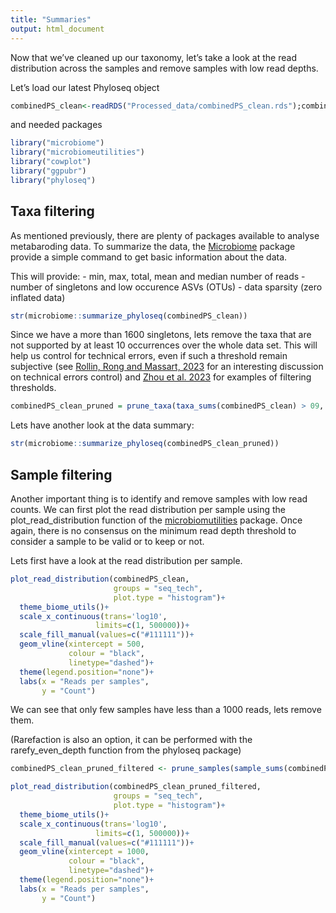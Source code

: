 ```yaml
---
title: "Summaries"
output: html_document
---
```


Now that we've cleaned up our taxonomy, let's take a look at the read distribution across the samples and remove samples with low read depths. 

Let's load our latest Phyloseq object 
```r
combinedPS_clean<-readRDS("Processed_data/combinedPS_clean.rds");combinedPS_clean
```

and needed packages 
```r
library("microbiome") 
library("microbiomeutilities")
library("cowplot")
library("ggpubr")
library("phyloseq")
```

Taxa filtering
---- 

As mentioned previously, there are plenty of packages available to analyse metabaroding data. To summarize the data, the [Microbiome](https://microbiome.github.io/tutorials/cleaning_taxonomy_table.html) package provide a simple command to get basic information about the data.  

This will provide:
- min, max, total, mean and median number of reads
- number of singletons and low occurence ASVs (OTUs)
- data sparsity (zero inflated data)

```r
str(microbiome::summarize_phyloseq(combinedPS_clean))
```

Since we have a more than 1600 singletons, lets remove the taxa that are not supported by at least 10 occurrences over the whole data set. This will help us control for technical errors, even if such a threshold remain subjective (see [Rollin, Rong and Massart, 2023](https://bmcbiol.biomedcentral.com/articles/10.1186/s12915-023-01708-w) for an interesting discussion on technical errors control) and [Zhou et al. 2023](https://www.ncbi.nlm.nih.gov/pmc/articles/PMC10569954/) for examples of filtering thresholds. 

```r
combinedPS_clean_pruned = prune_taxa(taxa_sums(combinedPS_clean) > 09, combinedPS_clean); combinedPS_clean_pruned
```

Lets have another look at the data summary: 

```r
str(microbiome::summarize_phyloseq(combinedPS_clean_pruned))
```

Sample filtering
---- 

Another important thing is to identify and remove samples with low read counts. We can first plot the read distribution per sample using the plot_read_distribution function of the [microbiomutilities](https://microsud.github.io/microbiomeutilities/articles/microbiomeutilities.html) package.
Once again, there is no consensus on the minimum read depth threshold to consider a sample to be valid or to keep or not.

Lets first have a look at the read distribution per sample. 

```r
plot_read_distribution(combinedPS_clean, 
                       groups = "seq_tech", 
                       plot.type = "histogram")+
  theme_biome_utils()+
  scale_x_continuous(trans='log10',
                   limits=c(1, 500000))+
  scale_fill_manual(values=c("#111111"))+
  geom_vline(xintercept = 500, 
             colour = "black", 
             linetype="dashed")+
  theme(legend.position="none")+
  labs(x = "Reads per samples", 
       y = "Count")
```

We can see that only few samples have less than a 1000 reads, lets remove them. 

(Rarefaction is also an option, it can be performed with the rarefy_even_depth function from the phyloseq package)

```r
combinedPS_clean_pruned_filtered <- prune_samples(sample_sums(combinedPS_clean_pruned) >= 1000, combinedPS_clean_pruned);combinedPS_clean_pruned_filtered
```



```r
plot_read_distribution(combinedPS_clean_pruned_filtered, 
                       groups = "seq_tech", 
                       plot.type = "histogram")+
  theme_biome_utils()+
  scale_x_continuous(trans='log10',
                   limits=c(1, 500000))+
  scale_fill_manual(values=c("#111111"))+
  geom_vline(xintercept = 1000, 
             colour = "black", 
             linetype="dashed")+
  theme(legend.position="none")+
  labs(x = "Reads per samples", 
       y = "Count")
```


